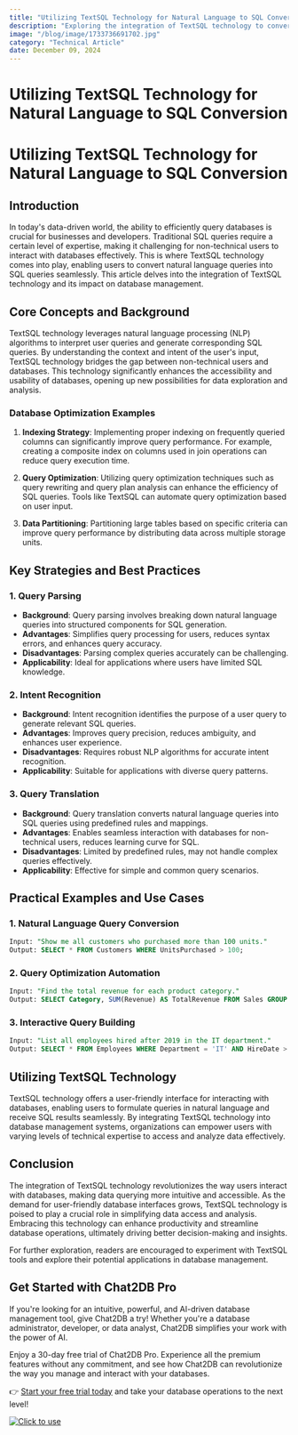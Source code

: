 ```yaml
---
title: "Utilizing TextSQL Technology for Natural Language to SQL Conversion"
description: "Exploring the integration of TextSQL technology to convert natural language queries into SQL queries and its impact on database management."
image: "/blog/image/1733736691702.jpg"
category: "Technical Article"
date: December 09, 2024
---
```


# Utilizing TextSQL Technology for Natural Language to SQL Conversion

# Utilizing TextSQL Technology for Natural Language to SQL Conversion

## Introduction

In today's data-driven world, the ability to efficiently query databases is crucial for businesses and developers. Traditional SQL queries require a certain level of expertise, making it challenging for non-technical users to interact with databases effectively. This is where TextSQL technology comes into play, enabling users to convert natural language queries into SQL queries seamlessly. This article delves into the integration of TextSQL technology and its impact on database management.

## Core Concepts and Background

TextSQL technology leverages natural language processing (NLP) algorithms to interpret user queries and generate corresponding SQL queries. By understanding the context and intent of the user's input, TextSQL technology bridges the gap between non-technical users and databases. This technology significantly enhances the accessibility and usability of databases, opening up new possibilities for data exploration and analysis.

### Database Optimization Examples

1. **Indexing Strategy**: Implementing proper indexing on frequently queried columns can significantly improve query performance. For example, creating a composite index on columns used in join operations can reduce query execution time.

2. **Query Optimization**: Utilizing query optimization techniques such as query rewriting and query plan analysis can enhance the efficiency of SQL queries. Tools like TextSQL can automate query optimization based on user input.

3. **Data Partitioning**: Partitioning large tables based on specific criteria can improve query performance by distributing data across multiple storage units.

## Key Strategies and Best Practices

### 1. Query Parsing

- **Background**: Query parsing involves breaking down natural language queries into structured components for SQL generation.
- **Advantages**: Simplifies query processing for users, reduces syntax errors, and enhances query accuracy.
- **Disadvantages**: Parsing complex queries accurately can be challenging.
- **Applicability**: Ideal for applications where users have limited SQL knowledge.

### 2. Intent Recognition

- **Background**: Intent recognition identifies the purpose of a user query to generate relevant SQL queries.
- **Advantages**: Improves query precision, reduces ambiguity, and enhances user experience.
- **Disadvantages**: Requires robust NLP algorithms for accurate intent recognition.
- **Applicability**: Suitable for applications with diverse query patterns.

### 3. Query Translation

- **Background**: Query translation converts natural language queries into SQL queries using predefined rules and mappings.
- **Advantages**: Enables seamless interaction with databases for non-technical users, reduces learning curve for SQL.
- **Disadvantages**: Limited by predefined rules, may not handle complex queries effectively.
- **Applicability**: Effective for simple and common query scenarios.

## Practical Examples and Use Cases

### 1. Natural Language Query Conversion

```sql
Input: "Show me all customers who purchased more than 100 units."
Output: SELECT * FROM Customers WHERE UnitsPurchased > 100;
```

### 2. Query Optimization Automation

```sql
Input: "Find the total revenue for each product category."
Output: SELECT Category, SUM(Revenue) AS TotalRevenue FROM Sales GROUP BY Category;
```

### 3. Interactive Query Building

```sql
Input: "List all employees hired after 2019 in the IT department."
Output: SELECT * FROM Employees WHERE Department = 'IT' AND HireDate > '2019-01-01';
```

## Utilizing TextSQL Technology

TextSQL technology offers a user-friendly interface for interacting with databases, enabling users to formulate queries in natural language and receive SQL results seamlessly. By integrating TextSQL technology into database management systems, organizations can empower users with varying levels of technical expertise to access and analyze data effectively.

## Conclusion

The integration of TextSQL technology revolutionizes the way users interact with databases, making data querying more intuitive and accessible. As the demand for user-friendly database interfaces grows, TextSQL technology is poised to play a crucial role in simplifying data access and analysis. Embracing this technology can enhance productivity and streamline database operations, ultimately driving better decision-making and insights.

For further exploration, readers are encouraged to experiment with TextSQL tools and explore their potential applications in database management.


## Get Started with Chat2DB Pro

If you're looking for an intuitive, powerful, and AI-driven database management tool, give Chat2DB a try! Whether you're a database administrator, developer, or data analyst, Chat2DB simplifies your work with the power of AI.

Enjoy a 30-day free trial of Chat2DB Pro. Experience all the premium features without any commitment, and see how Chat2DB can revolutionize the way you manage and interact with your databases.

👉 [Start your free trial today](https://chat2db.ai/pricing) and take your database operations to the next level!


[![Click to use](/image/blog/bg/chat2db.jpg)](https://chat2db.ai/)
